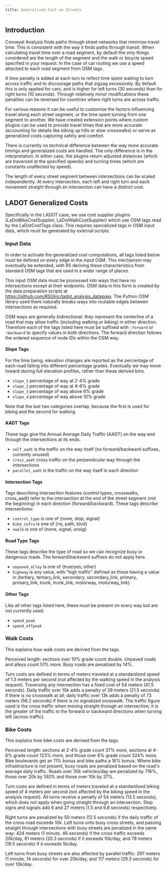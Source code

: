 ```yaml
---
title: Generalized Cost on Streets
---
```



## Introduction

Conveyal Analysis finds paths through street networks that minimize travel time. This is consistent with the way it finds paths through transit. When calculating travel time over a road segment, by default the only things considered are the length of the segment and the walk or bicycle speed specified in your request. In the case of car routing we use a speed attached to each road segment from OSM tags.

A time penalty is added at each turn to reflect time spent waiting to turn across traffic and to discourage paths that zigzag excessively. By default this is only applied for cars, and is higher for left turns (30 seconds) than for right turns (10 seconds). Through relatively minor modifications these penalties can be reversed for countries where right turns are across traffic.

For various reasons it can be useful to customize the factors influencing travel along each street segment, or the time spent turning from one segment to another. We have created extension points where custom plugins can be used to provide travel times that are more accurate (accounting for details like biking up hills or slow crosswalks) or serve as generalized costs capturing safety and comfort.

There is currently no technical difference between the way more accurate timings and generalized costs are handled. The only difference is in the interpretation. In either case, the plugins return adjusted distances (which are traversed at the specified speeds) and turning times (which are constants unaffected by speed).

The length of every street segment between intersections can be scaled independently. At every intersection, each left and right turn and each movement straight through an intersection can have a distinct cost.

## LADOT Generalized Costs

Specifically in the LADOT case, we use cost supplier plugins (LaDotBikeCostSupplier, LaDotWalkCostSupplier) which use OSM tags read by the LaDotCostTags class. This requires specialized tags in OSM input data, which must be generated by external scripts.

### Input Data

In order to activate the generalized cost computations, all tags listed below must be defined on every edge in the input OSM. This mechanism may eventually be extended, with R5 deriving these characteristics from standard OSM tags that are used in a wider range of places.

This input OSM data must be processed into ways that have no intersections except at their endpoints. OSM data in this form is created by the data preparation scripts at https://github.com/RSGInc/ladot_analysis_dataprep. The Python OSM library used there naturally breaks ways into routable edges between intersections as required.

OSM ways are generally bidirectional: they represent the centerline of a road that may allow traffic (including walking or biking) in either direction. Therefore each of the tags listed here must be suffixed with `:forward` or `:backward` to specify values in both directions. The forward direction follows the ordered sequence of node IDs within the OSM way.

#### Slope Tags

For the time being, elevation changes are reported as the percentage of each road falling into different percentage grades. Eventually we may move toward storing full elevation profiles, rather than these derived bins.

- `slope_1` percentage of way at 2-4% grade
- `slope_2` percentage of way at 4-6% grade
- `slope_3` percentage of way above 6% grade 
- `slope_4` percentage of way above 10% grade

Note that the last two categories overlap, because the first is used for biking and the second for walking.

#### AADT Tags

These tags give the Annual Average Daily Traffic (AADT) on the way and through the intersections at its ends.

- `self_aadt` is the traffic on the way itself (no forward/backward suffixes, currently unused)
- `cross_aadt` cross traffic on the perpendicular way through the intersections
- `parallel_aadt` is the traffic on the way itself in each direction

#### Intersection Tags

Tags describing intersection features (control types, crosswalks, cross_aadt) refer to the intersection at the end of the street segment (not the beginning) in each direction (forward/backward). These tags describe intersections:

- `control_type` is one of {none, stop, signal}
- `bike_infra` is one of {no, path, blvd}
- `xwalk` is one of {none, signal, unsig}

#### Road Type Tags

These tags describe the type of road so we can recognize busy or dangerous roads. The forward/backward suffixes do not apply here.

- `unpaved_alley` is one of {true/yes; other}
- `highway` is any value, with "high traffic" defined as those having a value in {tertiary, tertiary_link, secondary, secondary_link, primary, primary_link, trunk, trunk_link, motorway, motorway_link}

#### Other Tags

Like all other tags listed here, these must be present on every way but are not currently used:

- `speed_peak`
- `speed_offpeak` 

### Walk Costs

This explains how walk costs are derived from the tags. 

Perceived length: sections over 10% grade count double. Unpaved roads and alleys count 51% more. Busy roads are penalized by 14%.

Turn costs are defined in terms of meters traveled at a standardized speed of 1.3 meters per second (not affected by the walking speed in the analysis request). Traversing any intersection has a fixed cost of 54 meters (41.5 seconds). Daily traffic over 10k adds a penalty of 28 meters (21.5 seconds) if there is no crosswalk at all; daily traffic over 13k adds a penalty of 73 meters (56.2 seconds) if there is no signalized crosswalk. The traffic figure used is the cross traffic when moving straight through an intersection; it is the greater of the traffic in the forward or backward directions when turning left (across traffic). 

### Bike Costs

This explains how bike costs are derived from the tags.

Perceived length: sections at 2-4% grade count 37% more, sections at 4-6% grade count 123% more, and those over 6% grade count 324% more. Bike boulevards get an 11% bonus and bike paths a 16% bonus. Where bike infrastructure is not present, busy roads are penalized based on the road's average daily traffic. Roads over 30k vehicles/day are penalized by 716%, those over 20k by 140% and those over 10k by 37%.

Turn costs are defined in terms of meters traveled at a standardized biking speed of 4 meters per second (not affected by the biking speed in the analysis request). All turns receive a penalty of 54 meters (13.5 seconds), which does not apply when going straight through an intersection. Stop signs and signals add 6 and 27 meters (1.5 and 6.8 seconds) respectively. 

Right turns are penalized by 50 meters (12.5 seconds) if the daily traffic of the cross road exceeds 10k. Left turns onto busy cross streets, and passing straight through intersections with busy streets are penalized in the same way: 424 meters (1 minute, 46 seconds) if the cross traffic exceeds 20k/day, 81 meters (20.3 seconds) if it exceeds 10k/day, and 78 meters (19.5 seconds) if it exceeds 5k/day.

Left turns from busy streets are also affected by parallel traffic: 297 meters (1 minute, 14 seconds) for over 20k/day, and 117 meters (29.3 seconds) for over 10k/day.

